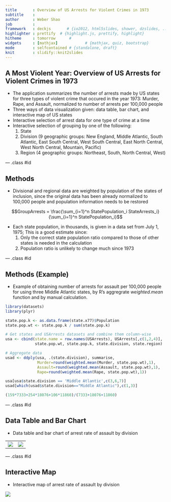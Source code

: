 ```yaml
---
title       : Overview of US Arrests for Violent Crimes in 1973
subtitle    : 
author      : Weber Shao
job         : 
framework   : deckjs       # {io2012, html5slides, shower, dzslides, ...}
highlighter : prettify  # {highlight.js, prettify, highlight}
hitheme     : tomorrow      # 
widgets     : [mathjax]            # {mathjax, quiz, bootstrap}
mode        : selfcontained # {standalone, draft}
knit        : slidify::knit2slides
---
```


## A Most Violent Year: Overview of US Arrests for Violent Crimes in 1973

* The application summarizes the number of arrests made by US states for three types of violent crime that occured in the year 1973: Murder, Rape, and Assault, normalized to number of arrests per 100,000 people
* Three ways of data visualization given: data table, bar chart, and interactive map of US states
* Interactive selection of arrest data for one type of crime at a time
* Interactive selection of grouping by one of the following:
  1. State
  2. Division (9 geographic groups: New England, Middle Atlantic, South Atlantic, East South Central, West South Central, East North Central, West North Central, Mountain, Pacific)
  3. Region (4 geographic groups: Northeast, South, North Central, West)

--- .class #id 

## Methods

* Divisional and regional data are weighted by population of the states of inclusion, since the original data has been already normalized to 100,000 people and population information needs to be restored

$$GroupArrests = \frac{\sum_{i=1}^n StatePopulation_i StateArrests_i}{\sum_{i=1}^n StatePopulation_i}$$

* Each state population, in thousands, is given in a data set from July 1, 1975; This is a good estimate since:
  1. Only the correct state population ratio compared to those of other states is needed in the calculation
  2. Population ratio is unlikely to change much since 1973

--- .class #id 

## Methods (Example)

* Example of obtaining number of arrests for assault per 100,000 people for using three Middle Atlantic states, by R's aggregrate _weighted.mean_ function and by manual calculation.

```r
library(datasets)
library(plyr)

state.pop.k <- as.data.frame(state.x77)$Population
state.pop.wt <- state.pop.k / sum(state.pop.k)

# Get states and USArrests datasets and combine them column-wise
usa <- cbind(state.name = row.names(USArrests), USArrests[,c(1,2,4)],
             state.pop.wt, state.pop.k, state.division, state.region)

# Aggregate data
usad <- ddply(usa, .(state.division), summarise,
              Murder=round(weighted.mean(Murder, state.pop.wt),1),
              Assault=round(weighted.mean(Assault, state.pop.wt),1),
              Rape=round(weighted.mean(Rape, state.pop.wt),1))

usa[usa$state.division == 'Middle Atlantic',c(3,6,7)]
usad[which(usad$state.division=="Middle Atlantic"),c(1,3)]
```

```r
(159*7333+254*18076+106*11860)/(7333+18076+11860)
```

--- .class #id 

## Data Table and Bar Chart

* Data table and bar chart of arrest rate of assault by division

<div style="align: center">
<table>
<tr>
<td><img src = 'assets/img/SampleDataTable.png'></img></td>
<td><img src = 'assets/img/SampleBarChart.png'></img></td>
</table>
</div>

--- .class #id 

## Interactive Map

* Interactive map of arrest rate of assault by division

<span style="align: center">
<img src = 'assets/img/SampleUSMap.png'></img>
</span>
